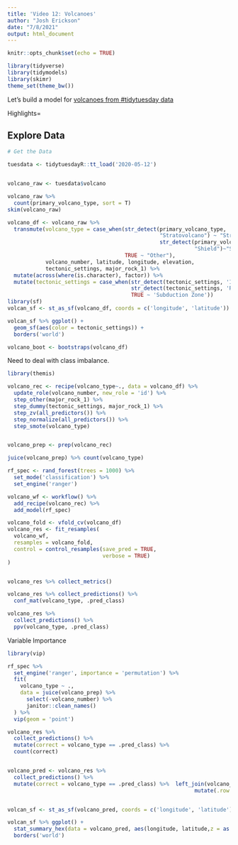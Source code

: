 ```yaml
---
title: 'Video 12: Volcanoes'
author: "Josh Erickson"
date: "7/8/2021"
output: html_document
---
```


```r
knitr::opts_chunk$set(echo = TRUE)
```

```r
library(tidyverse)
library(tidymodels)
library(skimr)
theme_set(theme_bw())
```

Let's build a model for [volcanoes from #tidytuesday data](https://github.com/rfordatascience/tidytuesday/blob/master/data/2020/2020-05-12/readme.md)

Highlights=

## Explore Data

```r
# Get the Data

tuesdata <- tidytuesdayR::tt_load('2020-05-12')


volcano_raw <- tuesdata$volcano

volcano_raw %>% 
  count(primary_volcano_type, sort = T)
skim(volcano_raw)
```

```r
volcano_df <- volcano_raw %>% 
  transmute(volcano_type = case_when(str_detect(primary_volcano_type, 
                                                "Stratovolcano") ~ "Stratovolcano",
                                                str_detect(primary_volcano_type,
                                                           "Shield")~"Shield",
                                     TRUE ~ "Other"),
            volcano_number, latitude, longitude, elevation, 
            tectonic_settings, major_rock_1) %>% 
  mutate(across(where(is.character), factor)) %>% 
  mutate(tectonic_settings = case_when(str_detect(tectonic_settings, 'Intraplate') ~ 'Intraplate',
                                       str_detect(tectonic_settings, 'Rift zone') ~ 'Rift zone',
                                       TRUE ~ 'Subduction Zone'))
library(sf)
volcan_sf <- st_as_sf(volcano_df, coords = c('longitude', 'latitude')) 

volcan_sf %>% ggplot() + 
  geom_sf(aes(color = tectonic_settings)) +
  borders('world')
```

```r
volcano_boot <- bootstraps(volcano_df)

```

Need to deal with class imbalance.

```r
library(themis)

volcano_rec <- recipe(volcano_type~., data = volcano_df) %>% 
  update_role(volcano_number, new_role = 'id') %>% 
  step_other(major_rock_1) %>% 
  step_dummy(tectonic_settings, major_rock_1) %>% 
  step_zv(all_predictors()) %>% 
  step_normalize(all_predictors()) %>% 
  step_smote(volcano_type)


volcano_prep <- prep(volcano_rec)

juice(volcano_prep) %>% count(volcano_type)
```

```r
rf_spec <- rand_forest(trees = 1000) %>% 
  set_mode('classification') %>% 
  set_engine('ranger')

volcano_wf <- workflow() %>% 
  add_recipe(volcano_rec) %>% 
  add_model(rf_spec)
```

```r
volcano_fold <- vfold_cv(volcano_df)
volcano_res <- fit_resamples(
  volcano_wf,
  resamples = volcano_fold,
  control = control_resamples(save_pred = TRUE,
                              verbose = TRUE)
)


volcano_res %>% collect_metrics()

volcano_res %>% collect_predictions() %>% 
  conf_mat(volcano_type, .pred_class)

volcano_res %>% 
  collect_predictions() %>% 
  ppv(volcano_type, .pred_class)
```

Variable Importance

```r
library(vip)

rf_spec %>% 
  set_engine('ranger', importance = 'permutation') %>% 
  fit(
    volcano_type ~ ., 
    data = juice(volcano_prep) %>% 
      select(-volcano_number) %>% 
      janitor::clean_names()
  ) %>% 
  vip(geom = 'point')

volcano_res %>% 
  collect_predictions() %>% 
  mutate(correct = volcano_type == .pred_class) %>% 
  count(correct)


volcano_pred <- volcano_res %>% 
  collect_predictions() %>% 
  mutate(correct = volcano_type == .pred_class) %>%  left_join(volcano_df %>% 
                                                           mutate(.row = row_number()))


volcan_sf <- st_as_sf(volcano_pred, coords = c('longitude', 'latitude')) 

volcan_sf %>% ggplot() + 
  stat_summary_hex(data = volcano_pred, aes(longitude, latitude,z = as.integer(correct)), fun = 'mean', alpha = 0.6) + scale_fill_distiller(palette = 'RdBu', direction = 1) +
  borders('world')
```

 
 
 
 
 
 
 
 
 
 
 
 
 
 
 
 
 
 
 
